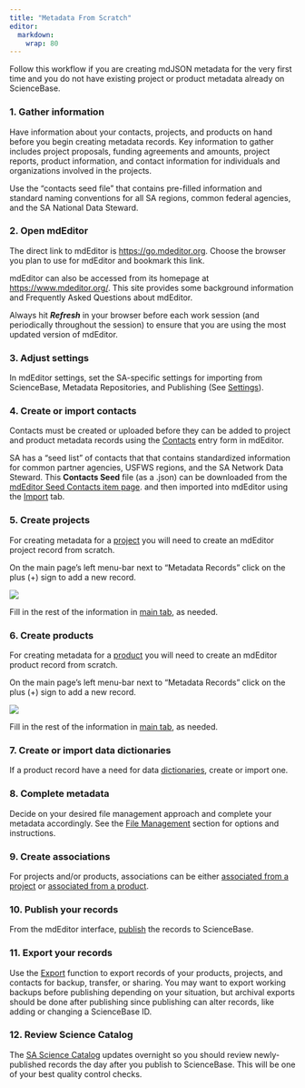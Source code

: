 ```yaml
---
title: "Metadata From Scratch"
editor: 
  markdown: 
    wrap: 80
---
```


Follow this workflow if you are creating mdJSON metadata for the very first time
and you do not have existing project or product metadata already on ScienceBase.


### 1. Gather information 

Have information about your contacts, projects, and products on hand before you
begin creating metadata records. Key information to gather includes project
proposals, funding agreements and amounts, project reports, product information,
and contact information for individuals and organizations involved in the
projects.

Use the "contacts seed file" that contains pre-filled information and standard
naming conventions for all SA regions, common federal agencies, and the SA
National Data Steward.

### 2. Open mdEditor

The direct link to mdEditor is <https://go.mdeditor.org>. Choose the browser you
plan to use for mdEditor and bookmark this link.

mdEditor can also be accessed from its homepage at <https://www.mdeditor.org/>.
This site provides some background information and Frequently Asked Questions
about mdEditor.

Always hit ***Refresh*** in your browser before each work session (and
periodically throughout the session) to ensure that you are using the most
updated version of mdEditor.


### 3. Adjust settings

In mdEditor settings, set the SA-specific settings for importing from
ScienceBase, Metadata Repositories, and Publishing (See
[Settings](../settings.qmd)).

### 4. Create or import contacts

Contacts must be created or uploaded before they can be added to project and
product metadata records using the
[Contacts](../contact_records/contact_records_overview.qmd) entry form in
mdEditor.

SA has a "seed list" of contacts that that contains standardized information 
for common partner agencies, USFWS regions, and the SA Network Data Steward. 
This **Contacts Seed** file (as a .json) can be downloaded from the
[mdEditor Seed Contacts item page](https://www.sciencebase.gov/catalog/item/5df8d2b7e4b0cdded73b4069).
and then imported into mdEditor using the 
[Import](../metadata_file_management/import_mdjson.qmd) tab.

### 5. Create projects

For creating metadata for a [project](../project_records/project_records_overview.qmd) 
you will need to create an mdEditor project record from scratch. 

On the main page's left menu-bar next to "Metadata Records" click on the 
plus (+) sign to add a new record. 

![](../../assets/add_new_record.png)

Fill in the rest of the information in [main tab](../project_records/main_tab_project.qmd),
as needed.

### 6. Create products

For creating metadata for a
[product](../product_records/product_records_overview.qmd) you will need to 
create an mdEditor product record from scratch.

On the main page's left menu-bar next to "Metadata Records" click on the 
plus (+) sign to add a new record. 

![](../../assets/add_new_record.png)

Fill in the rest of the information in [main tab](../product_records/main_tab_product.qmd),
as needed.

### 7. Create or import data dictionaries

If a product record have a need for data
[dictionaries](../product_records/dictionaries_tab_product.qmd), create or
import one.

### 8. Complete metadata

Decide on your desired file management approach and complete your metadata
accordingly. See the [File Management](../metadata_file_management/metadata_file_management_overview.qmd)
section for options and instructions.

### 9. Create associations

For projects and/or products, associations can be either [associated from a
project](../project_records/associated_tab_project.qmd) or [associated from
a product](../product_records/associated_tab_product.qmd).

### 10. Publish your records

From the mdEditor interface, [publish](../publishing/publishing_overview.qmd)
the records to ScienceBase.

### 11. Export your records

Use the [Export](../metadata_file_management/export.qmd) function to export
records of your products, projects, and contacts for backup, transfer, or
sharing. You may want to export working backups before publishing depending on
your situation, but archival exports should be done after publishing since
publishing can alter records, like adding or changing a ScienceBase ID.

### 12. Review Science Catalog

The [SA Science Catalog](https://www.fws.gov/science/catalog/) updates overnight
so you should review newly-published records the day after you publish to
ScienceBase. This will be one of your best quality control checks.

